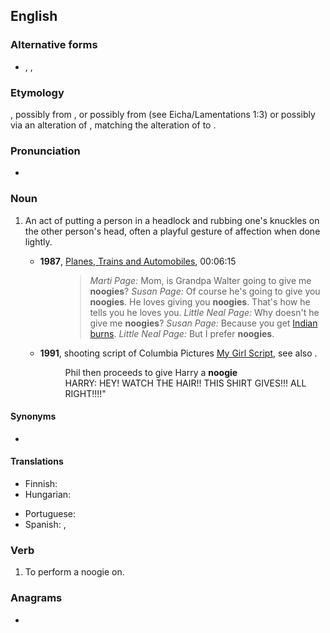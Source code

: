 ==English==

===Alternative forms===
* {{l|en|nugie}}, {{l|en|nuggie}}, {{l|en|noogy}}

===Etymology===
{{unk|en}}, possibly from {{der|en|yi|נודזשען|sc=Hebr||to badger}}, or possibly from {{der|en|he|נוגות||afflict|tr=nugot}} (see Eicha/Lamentations 1:3) or possibly via an alteration of {{m|en|nudge}}, matching the alteration of {{m|en|wedge}} to {{m|en|wedgie}}.<!--this belongs under the etymology of "nudge": originally from Latin ''nugae'', "trifling matters."-->

===Pronunciation===
* {{rhymes|ʊɡi|lang=en}}

===Noun===
{{en-noun}}

# {{lb|en|slang}} An act of putting a person in a headlock and rubbing one's knuckles on the other person's head, often a playful gesture of affection when done lightly.
#* '''1987''', [[w:Planes, Trains and Automobiles|Planes, Trains and Automobiles]], 00:06:15
#*: <blockquote>''Marti Page:'' Mom, is Grandpa Walter going to give me '''noogies'''? ''Susan Page:'' Of course he's going to give you '''noogies'''. He loves giving you '''noogies'''. That's how he tells you he loves you. ''Little Neal Page:'' Why doesn't he give me '''noogies'''? ''Susan Page:'' Because you get [[Indian sunburn|Indian burns]]. ''Little Neal Page:'' But I prefer '''noogies'''.</blockquote>
#* '''1991''', shooting script of Columbia Pictures [http://www.imsdb.com/scripts/My-Girl.html My Girl Script], see also {{w|My Girl (film)}}.
#*: Phil then proceeds to give Harry a '''noogie'''<br>HARRY: HEY! WATCH THE HAIR!! THIS SHIRT GIVES!!! ALL RIGHT!!!!"

====Synonyms====
* {{l|en|Dutch rub}}

====Translations====
{{trans-top|knuckle rub on head}}
* Finnish: {{t|fi|kolipottu}}
* Hungarian: {{t+|hu|barack}}
{{trans-mid}}
* Portuguese: {{t+|pt|cascudo|m}}
* Spanish: {{t+|es|coscorrón|m}}, {{t+|es|cocacho|m}} {{qualifier|S America}}
{{trans-bottom}}

===Verb===
{{en-verb|noogies|noogying|noogied}}

# {{lb|en|slang}} To perform a noogie on.

===Anagrams===
* {{anagrams|en|a=eginoo|goonie}}